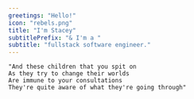 ```yaml
---
greetings: "Hello!"
icon: "rebels.png"
title: "I'm Stacey"
subtitlePrefix: "& I'm a "
subtitle: "fullstack software engineer."
---
```


```
"And these children that you spit on
As they try to change their worlds
Are immune to your consultations
They're quite aware of what they're going through"
```